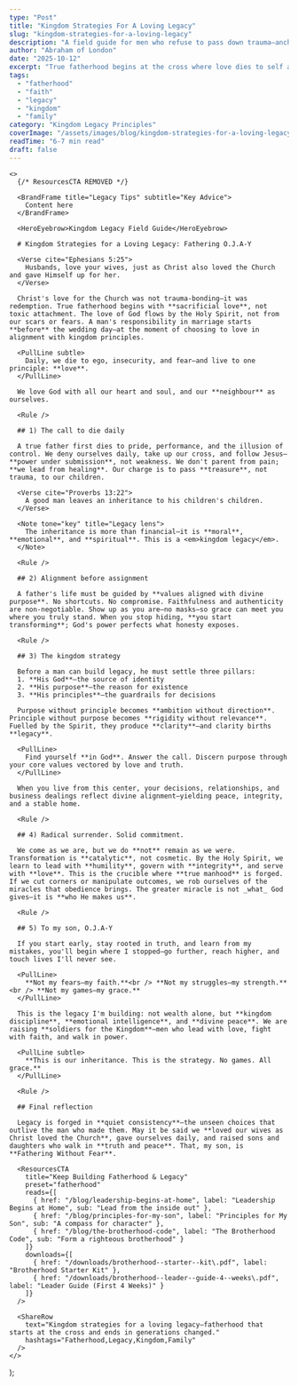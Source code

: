 ```yaml
---
type: "Post"
title: "Kingdom Strategies For A Loving Legacy"
slug: "kingdom-strategies-for-a-loving-legacy"
description: "A field guide for men who refuse to pass down trauma—anchoring fatherhood in the cross, covenant love, and disciplined legacy."
author: "Abraham of London"
date: "2025-10-12"
excerpt: "True fatherhood begins at the cross where love dies to self and lives for legacy. A blueprint for men choosing kingdom inheritance over generational trauma."
tags:
  - "fatherhood"
  - "faith"
  - "legacy"
  - "kingdom"
  - "family"
category: "Kingdom Legacy Principles"
coverImage: "/assets/images/blog/kingdom-strategies-for-a-loving-legacy@1600.jpg"
readTime: "6-7 min read"
draft: false
---
```


    <>
      {/* ResourcesCTA REMOVED */}
      
      <BrandFrame title="Legacy Tips" subtitle="Key Advice">
        Content here
      </BrandFrame>

      <HeroEyebrow>Kingdom Legacy Field Guide</HeroEyebrow>

      # Kingdom Strategies for a Loving Legacy: Fathering O.J.A-Y

      <Verse cite="Ephesians 5:25">
        Husbands, love your wives, just as Christ also loved the Church and gave Himself up for her.
      </Verse>

      Christ's love for the Church was not trauma-bonding—it was redemption. True fatherhood begins with **sacrificial love**, not toxic attachment. The love of God flows by the Holy Spirit, not from our scars or fears. A man's responsibility in marriage starts **before** the wedding day—at the moment of choosing to love in alignment with kingdom principles.

      <PullLine subtle>
        Daily, we die to ego, insecurity, and fear—and live to one principle: **love**.
      </PullLine>

      We love God with all our heart and soul, and our **neighbour** as ourselves.

      <Rule />

      ## 1) The call to die daily

      A true father first dies to pride, performance, and the illusion of control. We deny ourselves daily, take up our cross, and follow Jesus—**power under submission**, not weakness. We don't parent from pain; **we lead from healing**. Our charge is to pass **treasure**, not trauma, to our children.

      <Verse cite="Proverbs 13:22">
        A good man leaves an inheritance to his children's children.
      </Verse>

      <Note tone="key" title="Legacy lens">
        The inheritance is more than financial—it is **moral**, **emotional**, and **spiritual**. This is a <em>kingdom legacy</em>.
      </Note>

      <Rule />

      ## 2) Alignment before assignment

      A father's life must be guided by **values aligned with divine purpose**. No shortcuts. No compromise. Faithfulness and authenticity are non-negotiable. Show up as you are—no masks—so grace can meet you where you truly stand. When you stop hiding, **you start transforming**; God's power perfects what honesty exposes.

      <Rule />

      ## 3) The kingdom strategy

      Before a man can build legacy, he must settle three pillars:
      1. **His God**—the source of identity
      2. **His purpose**—the reason for existence
      3. **His principles**—the guardrails for decisions

      Purpose without principle becomes **ambition without direction**. Principle without purpose becomes **rigidity without relevance**. Fuelled by the Spirit, they produce **clarity**—and clarity births **legacy**.

      <PullLine>
        Find yourself **in God**. Answer the call. Discern purpose through your core values vectored by love and truth.
      </PullLine>

      When you live from this center, your decisions, relationships, and business dealings reflect divine alignment—yielding peace, integrity, and a stable home.

      <Rule />

      ## 4) Radical surrender. Solid commitment.

      We come as we are, but we do **not** remain as we were. Transformation is **catalytic**, not cosmetic. By the Holy Spirit, we learn to lead with **humility**, govern with **integrity**, and serve with **love**. This is the crucible where **true manhood** is forged. If we cut corners or manipulate outcomes, we rob ourselves of the miracles that obedience brings. The greater miracle is not _what_ God gives—it is **who He makes us**.

      <Rule />

      ## 5) To my son, O.J.A-Y

      If you start early, stay rooted in truth, and learn from my mistakes, you'll begin where I stopped—go further, reach higher, and touch lives I'll never see.

      <PullLine>
        **Not my fears—my faith.**<br /> **Not my struggles—my strength.**<br /> **Not my games—my grace.**
      </PullLine>

      This is the legacy I'm building: not wealth alone, but **kingdom discipline**, **emotional intelligence**, and **divine peace**. We are raising **soldiers for the Kingdom**—men who lead with love, fight with faith, and walk in power.

      <PullLine subtle>
        **This is our inheritance. This is the strategy. No games. All grace.**
      </PullLine>

      <Rule />

      ## Final reflection

      Legacy is forged in **quiet consistency**—the unseen choices that outlive the man who made them. May it be said we **loved our wives as Christ loved the Church**, gave ourselves daily, and raised sons and daughters who walk in **truth and peace**. That, my son, is **Fathering Without Fear**.

      <ResourcesCTA
        title="Keep Building Fatherhood & Legacy"
        preset="fatherhood"
        reads={[
          { href: "/blog/leadership-begins-at-home", label: "Leadership Begins at Home", sub: "Lead from the inside out" },
          { href: "/blog/principles-for-my-son", label: "Principles for My Son", sub: "A compass for character" },
          { href: "/blog/the-brotherhood-code", label: "The Brotherhood Code", sub: "Form a righteous brotherhood" }
        ]}
        downloads={[
          { href: "/downloads/brotherhood--starter--kit\.pdf", label: "Brotherhood Starter Kit" },
          { href: "/downloads/brotherhood--leader--guide-4--weeks\.pdf", label: "Leader Guide (First 4 Weeks)" }
        ]}
      />
      
      <ShareRow
        text="Kingdom strategies for a loving legacy—fatherhood that starts at the cross and ends in generations changed."
        hashtags="Fatherhood,Legacy,Kingdom,Family"
      />
    </>
  );



